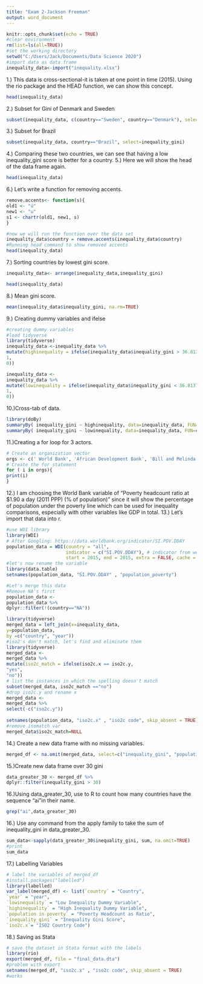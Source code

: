 ```yaml
---
title: "Exam 2-Jackson Freeman"
output: word_document
---
```


```r
knitr::opts_chunk$set(echo = TRUE)
#clear environment
rm(list=ls(all=TRUE))
#set the working directory
setwd("C:/Users/Jack/Documents/Data Science 2020")
#import data as data frame
inequality_data<-import("inequality.xlsx")
```

1.) This data is cross-sectional-it is taken at one point in time (2015). Using the rio package and the HEAD function, we can show this concept.
```r
head(inequality_data)
```
2.) Subset for Gini of Denmark and Sweden

```r
subset(inequality_data, c(country=="Sweden", country=="Denmark"), select=inequality_gini) 
```
3.) Subset for Brazil
```r
subset(inequality_data, country=="Brazil", select=inequality_gini)
```
4.) Comparing these two countries, we can see that having a low inequality_gini score is better for a country.
5.) Here we will show the head of the data frame again.
```r
head(inequality_data)
```
6.) Let's write a function for removing accents.
```r
remove.accents<- function(s){
old1 <- "ú"
new1 <- "u"
s1 <- chartr(old1, new1, s)
}

#now we will run the function over the data set
inequality_data$country = remove.accents(inequality_data$country)
#Running head command to show removed accents
head(inequality_data)
```

7.) Sorting countries by lowest gini score.
```r
inequality_data<- arrange(inequality_data,inequality_gini)

```
```r
head(inequality_data)
```

8.) Mean gini score. 
```r
mean(inequality_data$inequality_gini, na.rm=TRUE)
```
9.) Creating dummy variables and ifelse
```r
#creating dummy variables 
#load tidyverse
library(tidyverse)
inequality_data <-inequality_data %>%
mutate(highinequality = ifelse(inequality_data$inequality_gini > 36.81375,
1,
0))

inequality_data <-
inequality_data %>%
mutate(lowinequality = ifelse(inequality_data$inequality_gini < 36.81375,
1,
0))
```
10.)Cross-tab of data.
```r
library(doBy)
summaryBy( inequality_gini ~ highinequality, data=inequality_data, FUN=c(mean,length))
summaryBy( inequality_gini ~ lowinequality, data=inequality_data, FUN=c(mean,length))
```
11.)Creating a for loop for 3 actors.
```r
# Create an organization vector
orgs <- c(' World Bank', 'African Development Bank', 'Bill and Melinda Gates Foundation')
# Create the for statement
for ( i in orgs){
print(i)
}
```
12.) I am choosing the World Bank variable of "Poverty headcount ratio at $1.90 a day (2011 PPP) (% of population)" since it will show the percentage of population under the poverty line which can be used for inequality comparisons, especially with other variables like GDP in total.
13.) Let's import that data into r.
```r
#use WDI library
library(WDI)
# After Googling: https://data.worldbank.org/indicator/SI.POV.DDAY
population_data = WDI(country = "all",
                      indicator = c("SI.POV.DDAY"), # indicator from web
                      start = 2015, end = 2015, extra = FALSE, cache = NULL)
#let's now rename the variable
library(data.table)
setnames(population_data, "SI.POV.DDAY" , "population_poverty")

#Let's merge this data
#Remove NA's first
population_data <-
population_data %>%
dplyr::filter(!(country=="NA"))

library(tidyverse)
merged_data = left_join(x=inequality_data,
y=population_data,
by =c("country", "year"))
#iso2's don't match, let's find and eliminate them
library(tidyverse)
merged_data <-
merged_data %>%
mutate(iso2c_match = ifelse(iso2c.x == iso2c.y,
"yes",
"no"))
# list the instances in which the spelling doesn't match
subset(merged_data, iso2c_match =="no")
#drop iso2c.y and rename x
merged_data <-
merged_data %>%
select(-c("iso2c.y"))
  
setnames(population_data, "iso2c.x" , "iso2c code", skip_absent = TRUE)
#remove isomatch var
merged_data$iso2c_match=NULL

```
14.) Create a new data frame with no missing variables.
```r
merged_df <- na.omit(merged_data, select=c("inequality_gini", "population in poverty"))
```
15.)Create new data frame over 30 gini
```r
data_greater_30 <- merged_df %>%
dplyr::filter(inequality_gini > 30)

```
16.)Using data_greater_30, use to R to count how many countries have the sequence “ai”in their name.
```r
grep("ai",data_greater_30)

```
16.) Use any command from the apply family to take the sum of inequality_gini in data_greater_30.
```r

sum_data<-sapply(data_greater_30$inequality_gini, sum, na.omit=TRUE)
#print
sum_data
```
17.) Labelling Variables
```r
# label the variables of merged_df
#install.packages("labelled")
library(labelled)
var_label(merged_df) <- list(`country` = "Country",
`year` = "year",
`lowinequality` = "Low Inequality Dummy Variable",
`highinequality` = "High Inequality Dummy Variable",
`population in poverty` = "Poverty Headcount as Ratio",
`inequality_gini` = "Inequality Gini Score",
`iso2c.x`= "ISO2 Country Code")
```
18.) Saving as Stata
```r
# save the dataset in Stata format with the labels
library(rio)
export(merged_df, file = "final_data.dta")
#problem with export
setnames(merged_df, "iso2c.x" , "iso2c code", skip_absent = TRUE)
#works 
```

